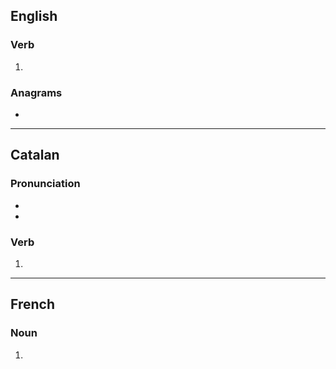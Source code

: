 ==English==

===Verb===
{{head|en|verb form}}

# {{en-third-person singular of|rebut}}

===Anagrams===
* {{anagrams|en|Buster|Strube|Stuber|brutes|burets|buster|surbet|tubers}}

----

==Catalan==

===Pronunciation===
* {{ca-IPA}}
* {{rhymes|uts|lang=ca}}

===Verb===
{{head|ca|past participle|g=m-p}}

# {{ca-verb form of|g=mpl|m=ptc|t=past|rebre}}

----

==French==

===Noun===
{{head|fr|noun plural form|g=?}}

# {{plural of|rebut|lang=fr}}